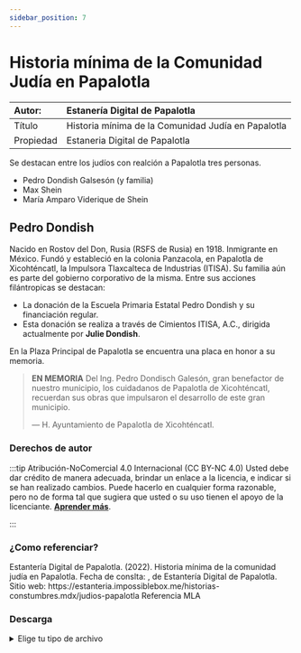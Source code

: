 ```yaml
---
sidebar_position: 7
---
```

# Historia mínima de la Comunidad Judía en Papalotla
|Autor:|Estanería Digital de Papalotla|
|:--|:--|
|Título|Historia mínima de la Comunidad Judía en Papalotla|
|Propiedad|Estaneria Digital de Papalotla|

Se destacan entre los judíos con realción a Papalotla tres personas.

- Pedro Dondish Galsesón (y familia)
- Max Shein
- María Amparo Viderique de Shein

## Pedro Dondish
Nacido en Rostov del Don, Rusia (RSFS de Rusia) en 1918.
Inmigrante en México. Fundó y estableció en la colonia Panzacola, en Papalotla de Xicohténcatl, la Impulsora Tlaxcalteca de Industrias (ITISA). Su familia aún es parte del gobierno corporativo de la misma.
Entre sus acciones filántropicas se destacan:

- La donación de la Escuela Primaria Estatal Pedro Dondish y su financiación regular.
- Esta donación se realiza a través de Cimientos ITISA, A.C., dirigida actualmente por **Julie Dondish**.

En la Plaza Principal de Papalotla se encuentra una placa en honor a su memoria.

> **EN MEMORIA**
Del Ing. Pedro Dondisch Galesón, gran benefactor de nuestro municipio, los cuidadanos de Papalotla de Xicohténcatl, recuerdan sus obras que impulsaron el desarrollo de este gran municipio.
>
> — H. Ayuntamiento de Papalotla de Xicohténcatl.

### Derechos de autor

:::tip Atribución-NoComercial 4.0 Internacional (CC BY-NC 4.0)
 Usted debe dar crédito de manera adecuada, brindar un enlace a la licencia, e indicar si se han realizado cambios. Puede hacerlo en cualquier forma razonable, pero no de forma tal que sugiera que usted o su uso tienen el apoyo de la licenciante.
 **[Aprender más](https://creativecommons.org/licenses/by-nc/4.0/deed.es)**.

:::

### ¿Como referenciar?

<Tabs>
  <TabItem value="APA" label="APA" default>
    Estantería Digital de Papalotla. (2022). Historia mínima de la comunidad judía en Papalotla.
    Fecha de conslta: , de Estantería Digital de Papalotla. Sitio web: https://estanteria.impossiblebox.me/historias-constumbres.mdx/judios-papalotla
  </TabItem>
  <TabItem value="MLA" label="MLA">
    Referencia MLA
  </TabItem>
</Tabs>

### Descarga
<details>

  <summary>Elige tu tipo de archivo</summary>
    <div>
        <a href="https://link.descarga"> 📥 Título (PDF) (Desde fuente original)</a>
          </div>
          <div>
        <a href="https://link.descarga"> 📥 Título (PDF)(Desde los servidores de la Estantería Digital)</a>
        </div>
</details>
